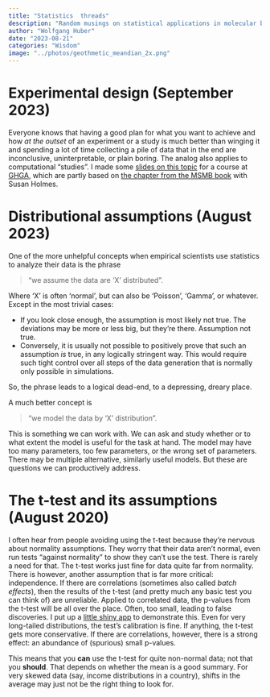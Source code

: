 ```yaml
---
title: "Statistics  threads"
description: "Random musings on statistical applications in molecular biology"
author: "Wolfgang Huber"
date: "2023-08-21"
categories: "Wisdom"
image: "../photos/geothmetic_meandian_2x.png"
---
```


# Experimental design (September 2023)

Everyone knows that having a good plan for what you want to achieve and how *at the outset* of an experiment or a study is much better than winging it and spending a lot of time collecting a pile of data that in the end are inconclusive, uninterpretable, or plain boring. The analog also applies to computational "studies". I made some [slides on this topic](https://www.huber.embl.de/users/whuber/2301-GHGA-best-analysis-practices/) for a course at [GHGA](https://www.ghga.de/), which are partly based on [the chapter from the MSMB book](https://www.huber.embl.de/msmb/) with Susan Holmes.

# Distributional assumptions (August 2023)

One of the more unhelpful concepts when empirical scientists use statistics to analyze their data is the phrase

> "we assume the data are 'X' distributed". 

Where 'X' is often 'normal', but can also be 'Poisson', 'Gamma', or whatever.
Except in the most trivial cases: 

- If you look close enough, the assumption is most likely not true. The deviations may be more or less big, but they're there. Assumption not true.
- Conversely, it is usually not possible to positively prove that such an assumption *is* true, in any logically stringent way. This would  require such tight control over all steps of the data generation that is normally only possible in simulations.

So, the phrase leads to a logical dead-end, to a depressing, dreary place.

A much better concept is 

> "we model the data by 'X' distribution". 

This is something we can work with. We can ask and study whether or to what extent the model is useful for the task at hand. The model may have too many parameters, too few parameters, or the wrong set of parameters. There may be multiple alternative, similarly useful models. But these are questions we can productively address. 

# The t-test and its assumptions  (August 2020)

I often hear from people avoiding using the t-test because they're nervous about normality assumptions. They worry that their data aren't normal, even run tests "against normality" to show they can't use the test. There is rarely a need for that. The t-test works just fine for data quite far from normality. There is however, another assumption that is far more critical: independence. If there are correlations (sometimes also called *batch effects*), then the results of the t-test (and pretty much any basic test you can think of) are unreliable. Applied to correlated data, the p-values from the t-test will be all over the place. Often, too small, leading to false discoveries. I put up a [little shiny app](https://wolfganghuber.shinyapps.io/t-test-normality-and-independence) to demonstrate this. Even for very long-tailed distributions, the test's calibration is fine. If anything, the t-test gets more conservative. If there are correlations, however, there is a strong effect: an abundance of (spurious) small p-values. 

This means that you **can** use the t-test for quite non-normal data; not that you **should**. That depends on whether the mean is a good summary. For very skewed data (say, income distributions in a country), shifts in the average may just not be the right thing to look for. 
